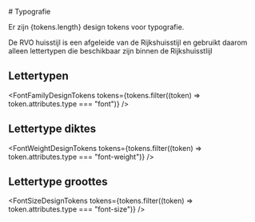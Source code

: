

<Meta title="Algemeen/Design tokens/Typografie" />

<Description># Typografie</Description>

<p>Er zijn {tokens.length} design tokens voor typografie.</p>
<p>
  De RVO huisstijl is een afgeleide van de Rijkshuisstijl en gebruikt daarom alleen lettertypen die beschikbaar zijn
  binnen de Rijkshuisstlijl
</p>

## Lettertypen

<FontFamilyDesignTokens tokens={tokens.filter((token) => token.attributes.type === "font")} />

## Lettertype diktes

<FontWeightDesignTokens tokens={tokens.filter((token) => token.attributes.type === "font-weight")} />

## Lettertype groottes

<FontSizeDesignTokens tokens={tokens.filter((token) => token.attributes.type === "font-size")} />
